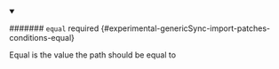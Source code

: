 
<details className="config-field" data-expandable="false" open>
<summary>

####### `equal` <span className="config-field-required" data-required="false">required</span> <span className="config-field-type"></span> <span className="config-field-default"></span> <span className="config-field-enum"></span> {#experimental-genericSync-import-patches-conditions-equal}

Equal is the value the path should be equal to

</summary>



</details>
